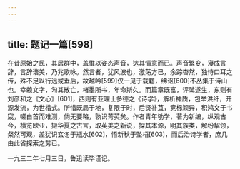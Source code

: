 ```yaml
---
---
---
```

title: 题记一篇[598]
---




在昔原始之民，其居群中，盖惟以姿态声音，达其情意而已。声音繁变，寖成言辞，言辞谐美，乃兆歌咏。然言者，犹风波也，激荡方已，余踪杳然，独恃口耳之传，殊不足以行远或垂后，故越吟[599]仅一见于载籍，绋讴[600]不丛集于诗山也。幸赖文字，勼其散亡，楮墨所书，年命斯久。而篇章既富，评骘遂生，东则有刘彦和之《文心》[601]，西则有亚理士多德之《诗学》，解析神质，包举洪纤，开源发流，为世楷式。所惜既局于地，复限于时，后贤补苴，竞标颖异，积鸿文于书宬，嗟白首而难测，倘无要略，孰识菁英矣。作者青年劬学，著为新编，纵观古今，横览欧亚，撷华夏之古言，取英美之新说，探其本源，明其族类，解纷挈领，粲然可观，盖犹识玄冬于瓶水[602]，悟新秋于坠梧[603]，而后治诗学者，庶几由此省探索之劳已。

一九三二年七月三日，鲁迅读毕谨记。